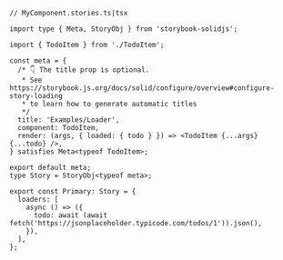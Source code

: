 ```tsx
// MyComponent.stories.ts|tsx

import type { Meta, StoryObj } from 'storybook-solidjs';

import { TodoItem } from './TodoItem';

const meta = {
  /* 👇 The title prop is optional.
   * See https://storybook.js.org/docs/solid/configure/overview#configure-story-loading
   * to learn how to generate automatic titles
   */
  title: 'Examples/Loader',
  component: TodoItem,
  render: (args, { loaded: { todo } }) => <TodoItem {...args} {...todo} />,
} satisfies Meta<typeof TodoItem>;

export default meta;
type Story = StoryObj<typeof meta>;

export const Primary: Story = {
  loaders: [
    async () => ({
      todo: await (await fetch('https://jsonplaceholder.typicode.com/todos/1')).json(),
    }),
  ],
};
```
